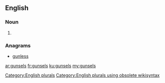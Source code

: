 ==English==

===Noun===
{{head|en}}

# {{plural of|gunsel}}

===Anagrams===
* [[gunless#English|gunless]]

[[Category:English plurals]][[Category:English plurals using obsolete wikisyntax]]

[[ar:gunsels]]
[[fr:gunsels]]
[[ku:gunsels]]
[[my:gunsels]]